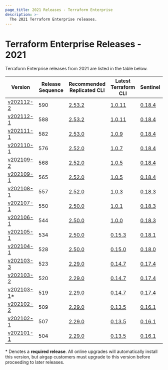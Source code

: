 ```yaml
---
page_title: 2021 Releases - Terraform Enterprise
description: >-
  The 2021 Terraform Enterprise releases.
---
```


# Terraform Enterprise Releases - 2021

Terraform Enterprise releases from 2021 are listed in the table below.

| Version                                           | Release Sequence | Recommended<br /> Replicated CLI                                     | Latest <br />Terraform CLI                                            | Sentinel                                                                       |
| ------------------------------------------------- | ---------------- | -------------------------------------------------------------------- | --------------------------------------------------------------------- | ------------------------------------------------------------------------------ |
| [v202112-2](/enterprise/releases/2021/v202112-2)   | 590              | [2.53.2](https://release-notes.replicated.com/release-notes/2.53.2/) | [1.0.11](https://github.com/hashicorp/terraform/releases/tag/v1.0.11) | [0.18.4](https://docs.hashicorp.com/sentinel/changelog#0-18-4-july-20-2021)    |
| [v202112-1](/enterprise/releases/2021/v202112-1)   | 588              | [2.53.2](https://release-notes.replicated.com/release-notes/2.53.2/) | [1.0.11](https://github.com/hashicorp/terraform/releases/tag/v1.0.11) | [0.18.4](https://docs.hashicorp.com/sentinel/changelog#0-18-4-july-20-2021)    |
| [v202111-1](/enterprise/releases/2021/v202111-1)   | 582              | [2.53.0](https://release-notes.replicated.com/release-notes/2.53.0/) | [1.0.9](https://github.com/hashicorp/terraform/releases/tag/v1.0.9)   | [0.18.4](https://docs.hashicorp.com/sentinel/changelog#0-18-4-july-20-2021)    |
| [v202110-1](/enterprise/releases/2021/v202110-1)   | 576              | [2.52.0](https://release-notes.replicated.com/release-notes/2.52.0/) | [1.0.7](https://github.com/hashicorp/terraform/releases/tag/v1.0.7)   | [0.18.4](https://docs.hashicorp.com/sentinel/changelog#0-18-4-july-20-2021)    |
| [v202109-2](/enterprise/releases/2021/v202109-2)   | 568              | [2.52.0](https://release-notes.replicated.com/release-notes/2.52.0/) | [1.0.5](https://github.com/hashicorp/terraform/releases/tag/v1.0.5)   | [0.18.4](https://docs.hashicorp.com/sentinel/changelog#0-18-4-july-20-2021)    |
| [v202109-1](/enterprise/releases/2021/v202109-1)   | 565              | [2.52.0](https://release-notes.replicated.com/release-notes/2.52.0/) | [1.0.5](https://github.com/hashicorp/terraform/releases/tag/v1.0.5)   | [0.18.4](https://docs.hashicorp.com/sentinel/changelog#0-18-4-july-20-2021)    |
| [v202108-1](/enterprise/releases/2021/v202108-1)   | 557              | [2.52.0](https://release-notes.replicated.com/release-notes/2.52.0/) | [1.0.3](https://github.com/hashicorp/terraform/releases/tag/v1.0.3)   | [0.18.3](https://docs.hashicorp.com/sentinel/changelog#0-18-3-june-1-2021)     |
| [v202107-1](/enterprise/releases/2021/v202107-1)   | 550              | [2.50.0](https://release-notes.replicated.com/release-notes/2.50.0/) | [1.0.1](https://github.com/hashicorp/terraform/releases/tag/v1.0.1)   | [0.18.3](https://docs.hashicorp.com/sentinel/changelog#0-18-3-june-1-2021)     |
| [v202106-1](/enterprise/releases/2021/v202106-1)   | 544              | [2.50.0](https://release-notes.replicated.com/release-notes/2.50.0/) | [1.0.0](https://github.com/hashicorp/terraform/releases/tag/v1.0.0)   | [0.18.3](https://docs.hashicorp.com/sentinel/changelog#0-18-3-june-1-2021)     |
| [v202105-1](/enterprise/releases/2021/v202105-1)   | 534              | [2.50.0](https://release-notes.replicated.com/release-notes/2.50.0/) | [0.15.3](https://github.com/hashicorp/terraform/releases/tag/v0.15.3) | [0.18.1](https://docs.hashicorp.com/sentinel/changelog#0-18-1-may-11-2021)     |
| [v202104-1](/enterprise/releases/2021/v202104-1)   | 528              | [2.50.0](https://release-notes.replicated.com/release-notes/2.50.0/) | [0.15.0](https://github.com/hashicorp/terraform/releases/tag/v0.15.0) | [0.18.0](https://docs.hashicorp.com/sentinel/changelog#0-18-0-march-25-2021)   |
| [v202103-3](/enterprise/releases/2021/v202103-3)   | 523              | [2.29.0](https://release-notes.replicated.com/release-notes/2.29.0/) | [0.14.7](https://github.com/hashicorp/terraform/releases/tag/v0.14.7) | [0.17.4](https://docs.hashicorp.com/sentinel/changelog#0-17-4-february-2-2021) |
| [v202103-2](/enterprise/releases/2021/v202103-2)   | 520              | [2.29.0](https://release-notes.replicated.com/release-notes/2.29.0/) | [0.14.7](https://github.com/hashicorp/terraform/releases/tag/v0.14.7) | [0.17.4](https://docs.hashicorp.com/sentinel/changelog#0-17-4-february-2-2021) |
| [v202103-1](/enterprise/releases/2021/v202103-1)\* | 519              | [2.29.0](https://release-notes.replicated.com/release-notes/2.29.0/) | [0.14.7](https://github.com/hashicorp/terraform/releases/tag/v0.14.7) | [0.17.4](https://docs.hashicorp.com/sentinel/changelog#0-17-4-february-2-2021) |
| [v202102-2](/enterprise/releases/2021/v202102-2)   | 509              | [2.29.0](https://release-notes.replicated.com/release-notes/2.29.0/) | [0.13.5](https://github.com/hashicorp/terraform/releases/tag/v0.13.5) | [0.16.1](https://docs.hashicorp.com/sentinel/changelog#0-16-1-october-21-2020) |
| [v202102-1](/enterprise/releases/2021/v202102-1)   | 507              | [2.29.0](https://release-notes.replicated.com/release-notes/2.29.0/) | [0.13.5](https://github.com/hashicorp/terraform/releases/tag/v0.13.5) | [0.16.1](https://docs.hashicorp.com/sentinel/changelog#0-16-1-october-21-2020) |
| [v202101-1](/enterprise/releases/2021/v202101-1)   | 504              | [2.29.0](https://release-notes.replicated.com/release-notes/2.29.0/) | [0.13.5](https://github.com/hashicorp/terraform/releases/tag/v0.13.5) | [0.16.1](https://docs.hashicorp.com/sentinel/changelog#0-16-1-october-21-2020) |

\* Denotes a <strong>required release</strong>. All online upgrades will automatically install this version, but airgap customers must upgrade to this version before proceeding to later releases.
